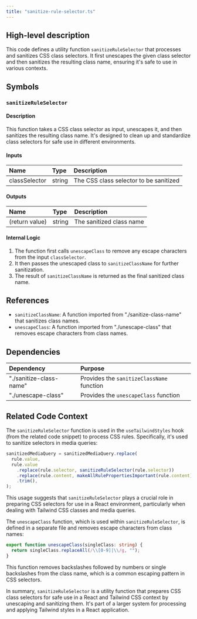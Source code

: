 ```yaml
---
title: "sanitize-rule-selector.ts"
---
```


## High-level description
This code defines a utility function `sanitizeRuleSelector` that processes and sanitizes CSS class selectors. It first unescapes the given class selector and then sanitizes the resulting class name, ensuring it's safe to use in various contexts.

## Symbols

### `sanitizeRuleSelector`
#### Description
This function takes a CSS class selector as input, unescapes it, and then sanitizes the resulting class name. It's designed to clean up and standardize class selectors for safe use in different environments.

#### Inputs
| Name | Type | Description |
|:-----|:-----|:------------|
| classSelector | string | The CSS class selector to be sanitized |

#### Outputs
| Name | Type | Description |
|:-----|:-----|:------------|
| (return value) | string | The sanitized class name |

#### Internal Logic
1. The function first calls `unescapeClass` to remove any escape characters from the input `classSelector`.
2. It then passes the unescaped class to `sanitizeClassName` for further sanitization.
3. The result of `sanitizeClassName` is returned as the final sanitized class name.

## References
- `sanitizeClassName`: A function imported from "./sanitize-class-name" that sanitizes class names.
- `unescapeClass`: A function imported from "./unescape-class" that removes escape characters from class names.

## Dependencies
| Dependency | Purpose |
|:-----------|:--------|
| "./sanitize-class-name" | Provides the `sanitizeClassName` function |
| "./unescape-class" | Provides the `unescapeClass` function |

## Related Code Context
The `sanitizeRuleSelector` function is used in the `useTailwindStyles` hook (from the related code snippet) to process CSS rules. Specifically, it's used to sanitize selectors in media queries:

```typescript
sanitizedMediaQuery = sanitizedMediaQuery.replace(
  rule.value,
  rule.value
    .replace(rule.selector, sanitizeRuleSelector(rule.selector))
    .replace(rule.content, makeAllRulePropertiesImportant(rule.content))
    .trim(),
);
```

This usage suggests that `sanitizeRuleSelector` plays a crucial role in preparing CSS selectors for use in a React environment, particularly when dealing with Tailwind CSS classes and media queries.

The `unescapeClass` function, which is used within `sanitizeRuleSelector`, is defined in a separate file and removes escape characters from class names:

```typescript
export function unescapeClass(singleClass: string) {
  return singleClass.replaceAll(/\\[0-9]|\\/g, "");
}
```

This function removes backslashes followed by numbers or single backslashes from the class name, which is a common escaping pattern in CSS selectors.

In summary, `sanitizeRuleSelector` is a utility function that prepares CSS class selectors for safe use in a React and Tailwind CSS context by unescaping and sanitizing them. It's part of a larger system for processing and applying Tailwind styles in a React application.